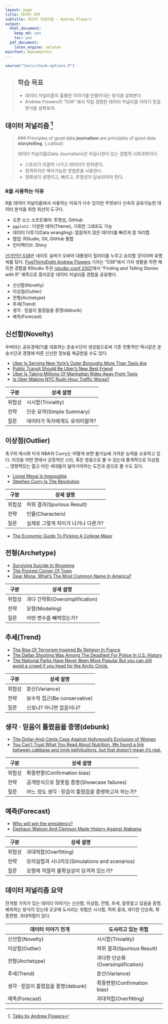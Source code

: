 ```yaml
---
layout: page
title: 데이터 과학
subtitle: 데이터 저널리즘 - Andrew Flowers
output:
  html_document: 
    keep_md: yes
    toc: yes
  pdf_document:
    latex_engine: xelatex
mainfont: NanumGothic
---
```



```r
source("tools/chunk-options.R")
```
> ## 학습 목표 {.objectives}
>
> * 데이터 저널리즘의 훌륭한 이야기를 만들어내는 방식을 살펴본다.
> * Andrew Flowers의 "538" 에서 직접 경험한 데이터 저널리즘 이야기 창출 방식을 살펴보자.

## 데이터 저널리즘 [^rstudio-conf-2017-data-story]

[^rstudio-conf-2017-data-story]: [Talks by Andrew Flowers](https://github.com/andrewflowers/talks)

>  ### Principles of good data **journalism** are principles of good data **storytelling**.  {.callout}
>
> 데이터 저널리즘(Data Journalism)은 마감시한이 있는 경험적 사회과학이다.
>
> - 스토리가 이끌어 나가고 데이터가 받혀준다.
> - 엄격하지만 해석가능한 방법론을 사용한다.
> - 정확성이 생명이고, 빠르고, 투명성이 담보되어야 한다.

### R을 사용하는 이유

R을 데이터 저널리즘에서 사용하는 이유가 다수 있지만 무엇보다 신속히 공유가능한 데이터 분석을 위한 최선의 도구다.

- 오픈 소스 소프트웨어: 투명성, GitHub
- `ggplot2` : 다양한 테마(Theme), 기회한 그래프도 가능
- 데이터 다루기(Data wrangling): 깔끔하지 않은 데이터를 빠르게 잘 처리함.
- 협업: RStudio, Git, GitHub 통합
- 인터랙티브: Shiny


[선거인단 538](https://en.wikipedia.org/wiki/FiveThirtyEight)은 네이트 실버가 오바마 대통령이 힐러리를 누루고 승리할 것이라며 유명세를 탔다.
[FiveThirtyEight Andrew Flowers](https://fivethirtyeight.com/contributors/andrew-flowers/) 기자는 "538"에서 기자 생활을 하면 
채득한 경험을 RStudio 주관 [rstudio::conf 2007](https://www.rstudio.com/conference/)에서 "Finding and Telling Stories with R" 제목으로 흥미로운 
데이터 저널리즘 경험을 공유했다.

- 신선함(Novelty)
- 이상점(Outlier)
- 전형(Archetype)
- 추세(Trend)
- 생각 &middot; 믿음이 틀렸음을 증명(debunk)
- 예측(Forecast)

## 신선함(Novelty)

우버라는 공유경제(?)를 대표하는 운송수단이 생성됨으로써 기존 전통적인 택시같은 운송수단과 경쟁에 따른 신선한 정보를 제공받을 수도 있다.

- [Uber Is Serving New York’s Outer Boroughs More Than Taxis Are](https://fivethirtyeight.com/features/uber-is-serving-new-yorks-outer-boroughs-more-than-taxis-are/)
- [Public Transit Should Be Uber’s New Best Friend](http://fivethirtyeight.com/features/public-transit-should-be-ubers-new-best-friend/)
- [Uber Is Taking Millions Of Manhattan Rides Away From Taxis](http://fivethirtyeight.com/features/uber-is-taking-millions-of-manhattan-rides-away-from-taxis/)
- [Is Uber Making NYC Rush-Hour Traffic Worse?](http://fivethirtyeight.com/features/is-uber-making-nyc-rush-hour-traffic-worse/)

| 구분   |       상세 설명                   | 
|--------|-----------------------------------| 
| 위험성 | 시시함(Triviality)                |
| 전략   | 단순 요약(Simple Summary)         |
| 질문   | 데이터가 독자에게도 유의미할까?   | 


## 이상점(Outlier)

축구의 메시와 미국 NBA의 Curry는 어떻게 보면 불가능에 가까운 능력을 소유하고 있다. 
이것을 어떤 면에서 긍정적인 스타, 혹은 영웅으로 볼 수 있는데 통계적으로 이상점 ... 영향력있는 젊고 어린 세대들이 닮아가야하는 도전과 꿈으로 볼 수도 있다.

- [Lionel Messi Is Impossible](https://fivethirtyeight.com/features/lionel-messi-is-impossible/)
- [Stephen Curry Is The Revolution](http://fivethirtyeight.com/features/stephen-curry-is-the-revolution/)

| 구분   |       상세 설명                   | 
|--------|-----------------------------------| 
| 위험성 | 허위 결과(Spurious Result)        |
| 전략   | 인물(Characters)                  |
| 질문   | 실제로 그렇게 차이가 나거나 다른가?| 


- [The Economic Guide To Picking A College Major](https://fivethirtyeight.com/features/the-economic-guide-to-picking-a-college-major/)

## 전형(Archetype)

- [Surviving Suicide In Wyoming](https://fivethirtyeight.com/features/suicide-in-wyoming/)
- [The Poorest Corner Of Town](https://fivethirtyeight.com/features/ferguson-missouri/)
- [Dear Mona, What’s The Most Common Name In America?](https://fivethirtyeight.com/features/whats-the-most-common-name-in-america/)


| 구분   |       상세 설명                   | 
|--------|-----------------------------------| 
| 위험성 | 과다 간략화(Oversimplification)   |
| 전략   | 모형(Modeling)                    |
| 질문   | 어떤 변수를 빼먹었는가?           | 


## 추세(Trend)

- [The Rise Of Terrorism Inspired By Religion In France](https://fivethirtyeight.com/features/the-rise-of-religiously-inspired-terrorism-in-france/)
- [The Dallas Shooting Was Among The Deadliest For Police In U.S. History](https://fivethirtyeight.com/features/the-dallas-shooting-was-among-the-deadliest-for-police-in-u-s-history/)
- [The National Parks Have Never Been More Popular But you can still avoid a crowd if you head for the Arctic Circle.](https://fivethirtyeight.com/features/the-national-parks-have-never-been-more-popular/)

| 구분   |       상세 설명                   | 
|--------|-----------------------------------| 
| 위험성 | 분산(Variance)                    |
| 전략   | 보수적 접근(Be conservative)      |
| 질문   | 신호냐? 아니면 잡음이냐?          | 


## 생각 &middot; 믿음이 틀렸음을 증명(debunk)

- [The Dollar-And-Cents Case Against Hollywood’s Exclusion of Women](https://fivethirtyeight.com/features/the-dollar-and-cents-case-against-hollywoods-exclusion-of-women/)
- [You Can’t Trust What You Read About Nutrition. We found a link between cabbage and innie bellybuttons, but that doesn’t mean it’s real.](http://fivethirtyeight.com/features/you-cant-trust-what-you-read-about-nutrition/)

| 구분   |       상세 설명                   | 
|--------|-----------------------------------| 
| 위험성 | 확증편향(Confirmation bias)       |
| 전략   | 공개방식으로 잘못됨 증명(Showcase failures)      |
| 질문   | 어느 정도 생각 &middot; 믿음이 틀렸음을 증명하고자 하는가? | 


## 예측(Forecast)

- [Who will win the presidency?](https://projects.fivethirtyeight.com/2016-election-forecast/)
- [Deshaun Watson And Clemson Made History Against Alabama](https://fivethirtyeight.com/features/deshaun-watson-and-clemson-made-history-against-alabama/)

| 구분   |       상세 설명                   | 
|--------|-----------------------------------| 
| 위험성 | 과대적합(Overfitting)             |
| 전략   | 모의실험과 시나리오(Simulations and scenarios)     |
| 질문   | 모형에 적절히 불확실성이 담겨져 있는가? | 

## 데이터 저널리즘 요약

전개할 가치가 있는 데이터 이야기는 신선함, 이상점, 전형, 추세, 잘못알고 있음을 증명, 예측하는 방식이 있는데
곳곳에 도사리는 위험은 시시함, 허위 결과, 과다한 단순화, 확증편향, 과대적합이 있다.

|          데이터 이야기 전개                |      도사리고 있는 위험          |
|--------------------------------------------|----------------------------------|
| 신선함(Novelty)                            | 시시함(Triviality)               | 
| 이상점(Outlier)                            | 허위 결과(Spurious Result)       |           
| 전형(Archetype)                            | 과다한 단순화(Oversimplification)|              
| 추세(Trend)                                | 분산(Variance)                   |
| 생각 &middot; 믿음이 틀렸음을 증명(debunk) | 확증편향(Confirmation bias)      |          
| 예측(Forecast)                             | 과대적합(Overfitting)            |    
                  

